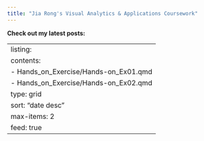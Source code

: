 ```yaml
---
title: "Jia Rong's Visual Analytics & Applications Coursework"
---
```


**Check out my latest posts:**

---
listing:
  contents: 
    - Hands_on_Exercise/Hands-on_Ex01.qmd
    - Hands_on_Exercise/Hands-on_Ex02.qmd
  type: grid
  sort: "date desc"
  max-items: 2
  feed: true
---




